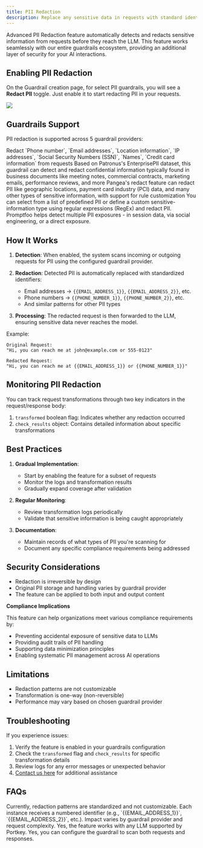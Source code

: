 ```yaml
---
title: PII Redaction
description: Replace any sensitive data in requests with standard identifiers
---
```


Advanced PII Redaction feature automatically detects and redacts sensitive information from requests before they reach the LLM. This feature works seamlessly with our entire guardrails ecosystem, providing an additional layer of security for your AI interactions.

## Enabling PII Redaction
On the Guardrail creation page, for select PII guardrails, you will see a **Redact PII** toggle. Just enable it to start redacting PII in your requests.
<Frame>
<img src="/images/product/Guardrails/pii-redaction.png" />
</Frame>

## Guardrails Support

PII redaction is supported across 5 guardrail providers:

<CardGroup cols={2}>
<Card title="Portkey Pro PII">
Redact `Phone number`, `Email addresses`, `Location information`, `IP addresses`, `Social Security Numbers (SSN)`, `Names`, `Credit card information` from requests
</Card>
<Card title="Patronus AI" href="/product/guardrails/patronus-ai">
    Based on Patronus's EnterprisePII dataset, this guardrail can detect and redact confidential information typically found in business documents like meeting notes, commercial contracts, marketing emails, performance reviews, and more
</Card>

<Card title="Pangea" href="https://pangea.cloud/docs/redact/using-redact/redact-rules">
    Pangea's redact feature can redact PII like geographic locations, payment card industry (PCI) data, and many other types of sensitive information, with support for rule customization
</Card>
<Card title="AWS Bedrock Guardrails">
    You can select from a list of predefined PII or define a custom sensitive-information type using regular expressions (RegEx) and redact PII.
</Card>
<Card title="Promptfoo">
    Promptfoo helps detect multiple PII exposures - in session data, via social engineering, or a direct exposure.
</Card>
</CardGroup>

## How It Works

1. **Detection**: When enabled, the system scans incoming or outgoing requests for PII using the configured guardrail provider.

2. **Redaction**: Detected PII is automatically replaced with standardized identifiers:
   - Email addresses → `{{EMAIL_ADDRESS_1}}`, `{{EMAIL_ADDRESS_2}}`, etc.
   - Phone numbers → `{{PHONE_NUMBER_1}}`, `{{PHONE_NUMBER_2}}`, etc.
   - And similar patterns for other PII types

3. **Processing**: The redacted request is then forwarded to the LLM, ensuring sensitive data never reaches the model.

Example:

```
Original Request:
"Hi, you can reach me at john@example.com or 555-0123"

Redacted Request:
"Hi, you can reach me at {{EMAIL_ADDRESS_1}} or {{PHONE_NUMBER_1}}"
```

## Monitoring PII Redaction

You can track request transformations through two key indicators in the request/response body:
1. `transformed` boolean flag: Indicates whether any redaction occurred
2. `check_results` object: Contains detailed information about specific transformations

## Best Practices

1. **Gradual Implementation**:
   - Start by enabling the feature for a subset of requests
   - Monitor the logs and transformation results
   - Gradually expand coverage after validation

2. **Regular Monitoring**:
   - Review transformation logs periodically
   - Validate that sensitive information is being caught appropriately

3. **Documentation**:
   - Maintain records of what types of PII you're scanning for
   - Document any specific compliance requirements being addressed

## Security Considerations

- Redaction is irreversible by design
- Original PII storage and handling varies by guardrail provider
- The feature can be applied to both input and output content

**Compliance Implications**

This feature can help organizations meet various compliance requirements by:
- Preventing accidental exposure of sensitive data to LLMs
- Providing audit trails of PII handling
- Supporting data minimization principles
- Enabling systematic PII management across AI operations

## Limitations

- Redaction patterns are not customizable
- Transformation is one-way (non-reversible)
- Performance may vary based on chosen guardrail provider

## Troubleshooting

If you experience issues:
1. Verify the feature is enabled in your guardrails configuration
2. Check the `transformed` flag and `check_results` for specific transformation details
3. Review logs for any error messages or unexpected behavior
4. [Contact us here](https://portkey.wiki/community) for additional assistance

## FAQs

<AccordionGroup>

<Accordion title="Can I customize the redaction patterns?">
Currently, redaction patterns are standardized and not customizable.
</Accordion>
<Accordion title="How does the system handle multiple instances of the same type of PII?">
Each instance receives a numbered identifier (e.g., `{{EMAIL_ADDRESS_1}}`, `{{EMAIL_ADDRESS_2}}`, etc.).
</Accordion>
<Accordion title="Does this feature impact request latency?">
Impact varies by guardrail provider and request complexity.
</Accordion>
<Accordion title="Can I use this feature with any LLM?">
Yes, the feature works with any LLM supported by Portkey.
</Accordion>
<Accordion title="Does this feature work on both input and output?">
Yes, you can configure the guardrail to scan both requests and responses.
</Accordion>
</AccordionGroup>
